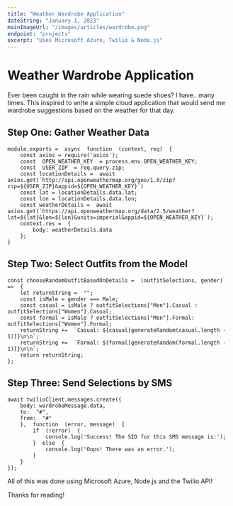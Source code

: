 ```yaml
---
title: "Weather Wardrobe Application"
dateString: "January 1, 2023"
mainImageUrl: "/images/articles/wardrobe.png"
endpoint: "projects"
excerpt: "Uses Microsoft Azure, Twilio & Node.js"
---
```


<BlogHeaderComponent 
    title={title}
    dateString={dateString}
    mainImageUrl={mainImageUrl}
    endpoint={endpoint}
/>

# Weather Wardrobe Application

Ever been caught in the rain while wearing suede shoes? I have.. many times. This inspired to write a simple cloud application that would send me wardrobe suggestions based on the weather for that day. 

## Step One: Gather Weather Data
```
module.exports =  async  function  (context, req)  {
	const axios = require('axios');
	const  OPEN_WEATHER_KEY  = process.env.OPEN_WEATHER_KEY;
	const  USER_ZIP  = req.query.zip;
	const locationDetails =  await axios.get(`http://api.openweathermap.org/geo/1.0/zip?zip=${USER_ZIP}&appid=${OPEN_WEATHER_KEY}`)
	const lat = locationDetails.data.lat;
	const lon = locationDetails.data.lon;
	const weatherDetails =  await axios.get(`https://api.openweathermap.org/data/2.5/weather?lat=${lat}&lon=${lon}&units=imperial&appid=${OPEN_WEATHER_KEY}`);
	context.res =  {
		body: weatherDetails.data
	};
}
```

## Step Two: Select Outfits from the Model

```
const chooseRandomOutfitBasedOnDetails =  (outfitSelections, gender)  =>  {
	let returnString =  "";
	const isMale = gender === Male;
	const casual = isMale ? outfitSelections["Men"].Casual : outfitSelections["Women"].Casual;
	const formal = isMale ? outfitSelections["Men"].Formal: outfitSelections["Women"].Formal;
	returnString +=  `Casual: ${casual[generateRandom(casual.length -  1)]}\n\n`;
	returnString +=  `Formal: ${formal[generateRandom(formal.length -  1)]}\n\n`;
	return returnString;
};
```

## Step Three: Send Selections by SMS
```
await twilioClient.messages.create({
	body: wardrobeMessage.data,
	to:  "#",
	from:  "#"
	},  function  (error, message)  {
		if  (!error)  {
			console.log('Success! The SID for this SMS message is:');
		}  else  {
			console.log('Oops! There was an error.');
		}
	}
});
```

All of this was done using Microsoft Azure, Node.js and the Twilio API!

Thanks for reading!